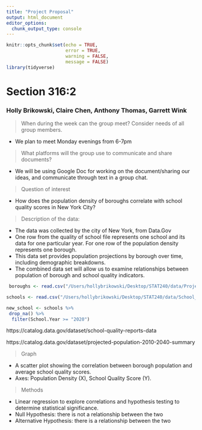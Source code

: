 ```yaml
---
title: "Project Proposal"
output: html_document
editor_options: 
  chunk_output_type: console
---
```


```r
knitr::opts_chunk$set(echo = TRUE, 
                      error = TRUE, 
                      warning = FALSE, 
                      message = FALSE)
library(tidyverse)
```


# Section 316:2 

### Holly Brikowski, Claire Chen, Anthony Thomas, Garrett Wink

> When during the week can the group meet? Consider needs of all group members.

- We plan to meet Monday evenings from 6-7pm

> What platforms will the group use to communicate and share documents?

- We will be using Google Doc for working on the document/sharing our ideas, and communicate through text in a group chat.

> Question of interest

- How does the population density of boroughs correlate with school quality scores in New York City?

> Description of the data:

- The data was collected by the city of New York, from Data.Gov
- One row from the quality of school file represents one school and its data for one particular year. For one row of the population density represents one borough. 
- This data set provides population projections by borough over time, including demographic breakdowns.
- The combined data set will allow us to examine relationships between population of borough and school quality indicators.

```r
 boroughs <- read.csv("/Users/hollybrikowski/Desktop/STAT240/data/Projected_Population_2010-2040_-_Summary.csv")
```

```r
schools <- read.csv("/Users/hollybrikowski/Desktop/STAT240/data/School_Quality_Reports_Data.csv")
```

```r
new_school <- schools %>%
 drop_na() %>%
  filter(School.Year >= "2020")
```

https://catalog.data.gov/dataset/school-quality-reports-data

https://catalog.data.gov/dataset/projected-population-2010-2040-summary

> Graph

- A scatter plot showing the correlation between borough population and average school quality scores. 
- Axes: Population Density (X), School Quality Score (Y).

> Methods 

- Linear regression to explore correlations and hypothesis testing to determine statistical significance.
- Null Hypothesis: there is not a relationship between the two
- Alternative Hypothesis: there is a relationship between the two